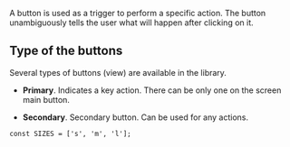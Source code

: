 A button is used as a trigger to perform a specific action.
The button unambiguously tells the user what will happen after clicking on it.

## Type of the buttons

Several types of buttons (view) are available in the library.

- <b>Primary</b>. Indicates a key action. There can be only one on the screen
  main button.

- <b>Secondary</b>. Secondary button. Can be used for any actions.

```tsx live
const SIZES = ['s', 'm', 'l'];
```
